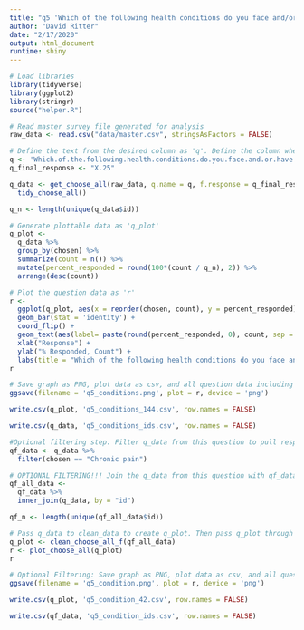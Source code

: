 ```yaml
---
title: "q5 'Which of the following health conditions do you face and/or have been diagnosed with? (Please select all that apply)'"
author: "David Ritter"
date: "2/17/2020"
output: html_document
runtime: shiny
---
```


```r
# Load libraries
library(tidyverse)
library(ggplot2)
library(stringr)
source("helper.R")
```

```r
# Read master survey file generated for analysis
raw_data <- read.csv("data/master.csv", stringsAsFactors = FALSE)
```

```r
# Define the text from the desired column as 'q'. Define the column where responses end as 'q_final_response' Select and the data as 'q_data'. Generate the question n, or # of unique respondents as 'q_n'
q <- 'Which.of.the.following.health.conditions.do.you.face.and.or.have.been.diagnosed.with...Please.select.all.that.apply.'
q_final_response <- "X.25"

q_data <- get_choose_all(raw_data, q.name = q, f.response = q_final_response) %>%
  tidy_choose_all()

q_n <- length(unique(q_data$id))
```

```r
# Generate plottable data as 'q_plot'
q_plot <-
  q_data %>%
  group_by(chosen) %>%
  summarize(count = n()) %>%
  mutate(percent_responded = round(100*(count / q_n), 2)) %>%
  arrange(desc(count))
```

```r
# Plot the question data as 'r'
r <- 
  ggplot(q_plot, aes(x = reorder(chosen, count), y = percent_responded)) +
  geom_bar(stat = 'identity') +
  coord_flip() +
  geom_text(aes(label= paste(round(percent_responded, 0), count, sep = "%:"))) +
  xlab("Response") +
  ylab("% Responded, Count") +
  labs(title = "Which of the following health conditions do you face and or have been diagnosed with... Please select all that apply", subtitle = q_n)
r
```

```r
# Save graph as PNG, plot data as csv, and all question data including response IDs as csv (change # at end of plot file to question n or q_n)
ggsave(filename = 'q5_conditions.png', plot = r, device = 'png')

write.csv(q_plot, 'q5_conditions_144.csv', row.names = FALSE)

write.csv(q_data, 'q5_conditions_ids.csv', row.names = FALSE)
```

```r
#Optional filtering step. Filter q_data from this question to pull respondents who selected a particular response. Skip if generated qf_data from another file.
qf_data <- q_data %>%
  filter(chosen == "Chronic pain")
```

```r
# OPTIONAL FILTERING!!! Join the q_data from this question with qf_data generated from filtering another question
qf_all_data <- 
  qf_data %>%
  inner_join(q_data, by = "id")

qf_n <- length(unique(qf_all_data$id))
```

```r
# Pass q_data to clean_data to create q_plot. Then pass q_plot through clean_plot to produce plot.
q_plot <- clean_choose_all_f(qf_all_data)
r <- plot_choose_all(q_plot)
r
```

```r
# Optional Filtering: Save graph as PNG, plot data as csv, and all question data including response IDs as csv (change # at end of plot file to question n or q_n)
ggsave(filename = 'q5_condition.png', plot = r, device = 'png')

write.csv(q_plot, 'q5_condition_42.csv', row.names = FALSE)

write.csv(qf_data, 'q5_condition_ids.csv', row.names = FALSE)
```
